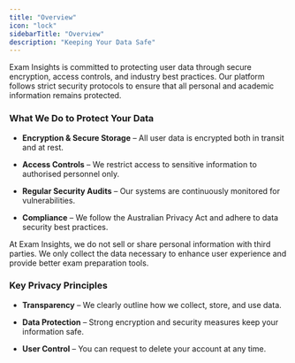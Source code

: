 ```yaml
---
title: "Overview"
icon: "lock"
sidebarTitle: "Overview"
description: "Keeping Your Data Safe"
---
```


Exam Insights is committed to protecting user data through secure encryption, access controls, and industry best practices. Our platform follows strict security protocols to ensure that all personal and academic information remains protected.

### What We Do to Protect Your Data

* **Encryption & Secure Storage** – All user data is encrypted both in transit and at rest.

* **Access Controls** – We restrict access to sensitive information to authorised personnel only.

* **Regular Security Audits** – Our systems are continuously monitored for vulnerabilities.

* **Compliance** – We follow the Australian Privacy Act and adhere to data security best practices.



At Exam Insights, we do not sell or share personal information with third parties. We only collect the data necessary to enhance user experience and provide better exam preparation tools.

### Key Privacy Principles

* **Transparency** – We clearly outline how we collect, store, and use data.

* **Data Protection** – Strong encryption and security measures keep your information safe.

* **User Control** – You can request to delete your account at any time.
